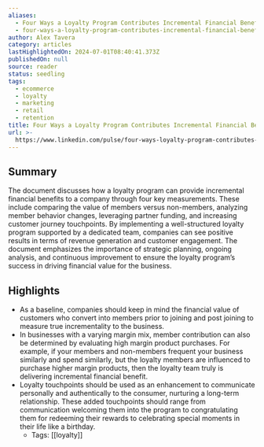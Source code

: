 ```yaml
---
aliases:
  - Four Ways a Loyalty Program Contributes Incremental Financial Benefit
  - four-ways-a-loyalty-program-contributes-incremental-financial-benefit
author: Alex Tavera
category: articles
lastHighlightedOn: 2024-07-01T08:40:41.373Z
publishedOn: null
source: reader
status: seedling
tags:
  - ecommerce
  - loyalty
  - marketing
  - retail
  - retention
title: Four Ways a Loyalty Program Contributes Incremental Financial Benefit
url: >-
  https://www.linkedin.com/pulse/four-ways-loyalty-program-contributes-incremental-financial-tavera/
---
```

## Summary

The document discusses how a loyalty program can provide incremental financial benefits to a company through four key measurements. These include comparing the value of members versus non-members, analyzing member behavior changes, leveraging partner funding, and increasing customer journey touchpoints. By implementing a well-structured loyalty program supported by a dedicated team, companies can see positive results in terms of revenue generation and customer engagement. The document emphasizes the importance of strategic planning, ongoing analysis, and continuous improvement to ensure the loyalty program’s success in driving financial value for the business.

## Highlights

- As a baseline, companies should keep in mind the financial value of customers who convert into members prior to joining and post joining to measure true incrementality to the business.
- In businesses with a varying margin mix, member contribution can also be determined by evaluating high margin product purchases. For example, if your members and non-members frequent your business similarly and spend similarly, but the loyalty members are influenced to purchase higher margin products, then the loyalty team truly is delivering incremental financial benefit.
- Loyalty touchpoints should be used as an enhancement to communicate personally and authentically to the consumer, nurturing a long-term relationship. These added touchpoints should range from communication welcoming them into the program to congratulating them for redeeming their rewards to celebrating special moments in their life like a birthday.
    - Tags: [[loyalty]]
